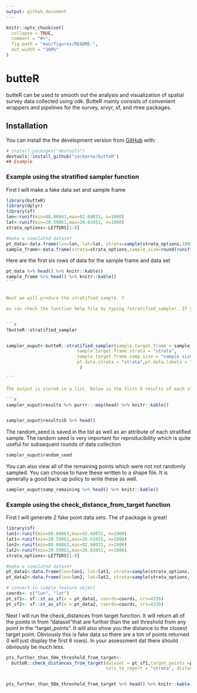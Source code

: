 ```yaml
---
output: github_document
---
```




```r
knitr::opts_chunk$set(
  collapse = TRUE,
  comment = "#>",
  fig.path = "man/figures/README-",
  out.width = "100%"
)

```
# butteR


butteR can be used to smooth out the analysis and visualization of spatial survey data collected using odk. ButteR mainly consists of convenient wrappers and pipelines for the survey, srvyr, sf, and rtree packages.

## Installation

You can install the the development version from [GitHub](https://github.com/) with:


``` r
# install.packages("devtools")
devtools::install_github("zackarno/butteR")
## Example
```


### Example using the stratified sampler function

First I will make a fake data set and sample frame

```r
library(butteR)
library(dplyr)
library(sf)
lon<-runif(min=88.00863,max=92.68031, n=1000)
lat<-runif(min=20.59061,max=26.63451, n=1000)
strata_options<-LETTERS[1:8]

#make a simulated dataset
pt_data<-data.frame(lon=lon, lat=lat, strata=sample(strata_options,1000, replace=TRUE))
sample_frame<-data.frame(strata=strata_options,sample_size=round(runif(10,100,n=8),0))
```


Here are the first six rows of data for the sample frame and data set

````r
pt_data %>% head() %>% knitr::kable()
sample_frame %>% head() %>% knitr::kable()
```


Next we will produce the stratified sample. Y

ou can check the function help file by typing ?stratified_sampler. If you want the samples writtent to kmz you will need to change write_kml to FALSE.


```r
?butteR::stratified_sampler


sampler_ouput<-butteR::stratified_sampler(sample.target.frame = sample_frame, 
                           sample.target.frame.strata = "strata",
                           sample.target.frame.samp.size = "sample_size",pt.data =pt_data,
                           pt.data.strata = "strata",pt.data.labels = "strata" ,write_kml = FALSE,target_gdb = 
                            )

```

The output is stored in a list. Below is the first 6 results of each stratified sample. The results are stratified sample. They can be viewed collectively or one at a time.

```r
sampler_ouput$results %>% purrr:::map(head) %>% knitr::kable()


sampler_ouput$results$D %>% head()

````
  
The random_seed is saved in the list as well as an attribute of each stratified sample. The random seed is very important for reproducibility which is quite useful for subsequent rounds of data collection

```r
sampler_ouput$random_seed 
```

You can also view all of the remaining points which were not not randomly sampled. You can choose to have these written to a shape file. It is generally a good back up policy to write these as well.

```r

sampler_ouput$samp_remaining %>% head() %>% knitr::kable()
```
  
### Example using the check_distance_from_target function

First I will generate 2 fake point  data sets. The sf package is great!
  
```r
library(sf)
lon1<-runif(min=88.00863,max=92.68031, n=1000)
lat1<-runif(min=20.59061,max=26.63451, n=1000)
lon2<-runif(min=88.00863,max=92.68031, n=1000)
lat2<-runif(min=20.59061,max=26.63451, n=1000)
strata_options<-LETTERS[1:8]

#make a simulated dataset
pt_data1<-data.frame(lon=lon1, lat=lat1, strata=sample(strata_options,1000, replace=TRUE))
pt_data2<-data.frame(lon=lon2, lat=lat2, strata=sample(strata_options,1000, replace=TRUE))

# convert to simple feature object
coords<- c("lon", "lat")
pt_sf1<- sf::st_as_sf(x = pt_data1, coords=coords, crs=4326)
pt_sf2<- sf::st_as_sf(x = pt_data2, coords=coords, crs=4326)
```


Next I will run the check_distances from target function. It will return all of the points in from "dataset"that are further than the set threshold from any point in the "target_points". It will also show you the distance to the closest target point. Obviously this is fake data so there are a ton of points returned (I will just display the first 6 rows). In your assessment dat there should obviously be much less.

```r
pts_further_than_50m_threshold_from_target<-
  butteR::check_distances_from_target(dataset = pt_sf1,target_points =pt_sf2,dataset_coordinates = coords,
                                      cols_to_report = "strata", distance_threshold = 50)


pts_further_than_50m_threshold_from_target %>% head() %>% knitr::kable()
```


